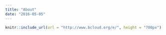```yaml
---
title: "About"
date: "2016-05-05"
---
```


```r
knitr::include_url(url = "http://www.bcloud.org/e/", height = "700px")
```